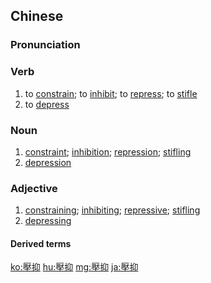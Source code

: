 {{also|压抑}}
==Chinese==
{{zh-forms|s=压抑}}

===Pronunciation===
{{zh-pron
|m=yāyì
|c=aat3 jik1
|mn=xm,zz:ap-ek/qz:ap-iak/tw:a̍h-ek
|cat=v,n,a
}}

===Verb===
{{zh-verb}}

# to [[constrain]]; to [[inhibit]]; to [[repress]]; to [[stifle]]
# to [[depress]]

===Noun===
{{zh-noun}}

# [[constraint]]; [[inhibition]]; [[repression]]; [[stifling]]
# [[depression]]

===Adjective===
{{zh-adj}}

# [[constraining]]; [[inhibiting]]; [[repressive]]; [[stifling]]
# [[depressing]]

====Derived terms====
{{zh-der|性壓抑}}

{{zh-cat|Advanced}}

[[ko:壓抑]]
[[hu:壓抑]]
[[mg:壓抑]]
[[ja:壓抑]]
